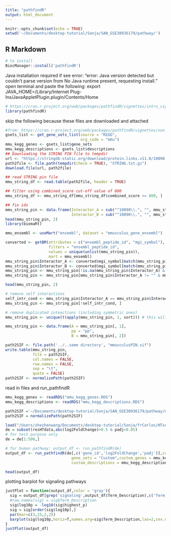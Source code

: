 ```yaml
---
title: "pathfindR"
output: html_document
---
```


```r
knitr::opts_chunk$set(echo = TRUE)
setwd('~/Documents/desktop-tutorial/Sonja/SAN_GSE30936179/pathway/')
```

## R Markdown
```r
# to install
BiocManager::install('pathfindR')
```

Java installation required
if see error:
"error: Java version detected but couldn't parse version from No Java runtime present, requesting install."
open terminal and paste the following:
export JAVA_HOME=/Library/Internet\ Plug-Ins/JavaAppletPlugin.plugin/Contents/Home

```r
# https://cran.r-project.org/web/packages/pathfindR/vignettes/intro_vignette.html
library(pathfindR)
```

skip the following because these files are downloaded and attached 
```r
#from: https://cran.r-project.org/web/packages/pathfindR/vignettes/non_hs_analysis.html
gsets_list <- get_gene_sets_list(source = "KEGG",
                                 org_code = "mmu")
mmu_kegg_genes <- gsets_list$gene_sets
mmu_kegg_descriptions <- gsets_list$descriptions
## Downloading the STRING PIN file to tempdir
url <- "https://stringdb-static.org/download/protein.links.v11.0/10090.protein.links.v11.0.txt.gz"
path2file <- file.path(tempdir(check = TRUE), "STRING.txt.gz")
download.file(url, path2file)

## read STRING pin file
mmu_string_df <- read.table(path2file, header = TRUE)

## filter using combined_score cut-off value of 800
mmu_string_df <- mmu_string_df[mmu_string_df$combined_score >= 800, ]

## fix ids
mmu_string_pin <- data.frame(Interactor_A = sub("^10090\\.", "", mmu_string_df$protein1),
                             Interactor_B = sub("^10090\\.", "", mmu_string_df$protein2))
head(mmu_string_pin, 2)
library(biomaRt)

mmu_ensembl <- useMart("ensembl", dataset = "mmusculus_gene_ensembl")

converted <- getBM(attributes = c("ensembl_peptide_id", "mgi_symbol"),
                   filters = "ensembl_peptide_id",
                   values = unique(unlist(mmu_string_pin)),
                   mart = mmu_ensembl)
mmu_string_pin$Interactor_A <- converted$mgi_symbol[match(mmu_string_pin$Interactor_A, converted$ensembl_peptide_id)]
mmu_string_pin$Interactor_B <- converted$mgi_symbol[match(mmu_string_pin$Interactor_B, converted$ensembl_peptide_id)]
mmu_string_pin <- mmu_string_pin[!is.na(mmu_string_pin$Interactor_A) & !is.na(mmu_string_pin$Interactor_B), ]
mmu_string_pin <- mmu_string_pin[mmu_string_pin$Interactor_A != "" & mmu_string_pin$Interactor_B != "", ]

head(mmu_string_pin, 2)

# remove self interactions
self_intr_cond <- mmu_string_pin$Interactor_A == mmu_string_pin$Interactor_B
mmu_string_pin <- mmu_string_pin[!self_intr_cond, ]

# remove duplicated inteactions (including symmetric ones)
mmu_string_pin <- unique(t(apply(mmu_string_pin, 1, sort))) # this will return a matrix object

mmu_string_pin <- data.frame(A = mmu_string_pin[, 1],
                             pp = "pp",
                             B = mmu_string_pin[, 2])

path2SIF <- file.path('../..some directory', "mmusculusPIN.sif")
write.table(mmu_string_pin,
            file = path2SIF,
            col.names = FALSE,
            row.names = FALSE,
            sep = "\t",
            quote = FALSE)
path2SIF <- normalizePath(path2SIF)

```

read in files and run_pathfindR
```r
mmu_kegg_genes <- readRDS("mmu_kegg_genes.RDS")
mmu_kegg_descriptions <- readRDS("mmu_kegg_descriptions.RDS")

path2SIF ='~/Documents/desktop-tutorial/Sonja/SAN_GSE30936179/pathway/mmusculusPIN.sif'
path2SIF = normalizePath(path2SIF)

load("/Users/zhezhenwang/Documents/desktop-tutorial/Sonja/frCarlos/HTseq_DESeq_LA_padj0.05LFC0.5.rData")
de = subset(resHTdata,abs(log2FoldChange)>0.5 & padj<0.05)
# for test purpose only
de = de[1:500,]

# for human pathway: output_df <- run_pathfindR(de)
output_df <- run_pathfindR(de[,c('gene_id','log2FoldChange','padj')],convert2alias = FALSE,
                             gene_sets = "Custom",custom_genes = mmu_kegg_genes,
                             custom_descriptions = mmu_kegg_descriptions,pin_name_path = path2SIF)
```
```r
head(output_df)
```

plotting barplot for signaling pathways
```r
justPlot = function(output_df,color = 'gray'){
  sig = output_df[grep('signaling',output_df$Term_Description),c('Term_Description','highest_p')]
  #row.names(sig) = sig$Term_Description
  sig$log10p = -log10(sig$highest_p)
  sig = sig[order(sig$log10p),]
  par(mar=c(3,15,2,2))
  barplot(sig$log10p,horiz=T,names.arg=sig$Term_Description,las=2,cex.names =0.5,col = color,xlab = '-log10(p-value)')
}
justPlot(output_df)
```

